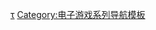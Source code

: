 {{Navbox
|name = 召喚夜響曲系列
|title = [[召喚夜響曲系列]]
| state = {{{state|autocollapse}}}
| bodyclass=hlist
| belowclass=hlist

| group1 = 正篇
| list1 =
* [[召喚夜響曲 (遊戲)|召喚夜響曲]]
* [[召喚夜響曲2|2]]
* [[召喚夜響曲3|3]]
* [[召喚夜響曲4|4]]
* [[召喚夜響曲5|5]]
* [[召喚夜響曲6|6]]

|group2 = 外傳
|list2 =
* [[召喚夜響曲 鑄劍物語]]
* [[召喚夜響曲 鑄劍物語2|鑄劍物語2]]
* [[召喚夜響曲 鑄劍物語 ～起源之石～|起源之石]]
* [[召喚夜響曲外傳 破曉之翼|-{zh-cn:黎明之翼; zh-tw:破曉之翼;}-]]
* [[召喚夜響曲 雙紀元 ～精靈們的共鳴～|精靈們的共鳴]]
* [[召喚夜響曲X ～淚光寶冠～|-{zh-cn:泪之皇冠; zh-tw:淚光寶冠;}-]]
* [[召喚夜響曲新傳 毀滅之劍與應許騎士|新傳 毀滅之劍與應許騎士]]

| below =
*　[[:Category:召喚夜響曲系列|分類]]
}}<noinclude>
{{collapsible option}}

{{DEFAULTSORT:Summon Night}}
[[Category:召喚夜響曲系列|τ]]
[[Category:电子游戏系列导航模板]]
</noinclude>